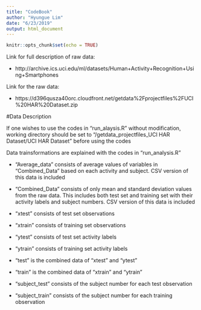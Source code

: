 ```yaml
---
title: "CodeBook"
author: "Hyungue Lim"
date: "6/23/2019"
output: html_document
---
```


```r
knitr::opts_chunk$set(echo = TRUE)
```

Link for full description of raw data:

- http://archive.ics.uci.edu/ml/datasets/Human+Activity+Recognition+Using+Smartphones

Link for the raw data:

- https://d396qusza40orc.cloudfront.net/getdata%2Fprojectfiles%2FUCI%20HAR%20Dataset.zip

#Data Description

If one wishes to use the codes in "run_alaysis.R" without modification, working directory should be set to "/getdata_projectfiles_UCI HAR Dataset/UCI HAR Dataset" before using the codes

Data trainsformations are explained with the codes in "run_analysis.R"

- "Average_data" consists of average values of variables in "Combined_Data" based on each activity and subject. CSV version of this data is included

- "Combined_Data" consists of only mean and standard deviation values from the raw data. This includes both test set and training set with their activity labels and subject numbers. CSV version of this data is included

- "xtest" consists of test set observations 

- "xtrain" consists of training set observations

- "ytest" consists of test set activity labels

- "ytrain" consists of training set activity labels

- "test" is the combined data  of "xtest" and "ytest"

- "train" is the combined data of "xtrain" and "ytrain"

- "subject_test" consists of the subject number for each test observation

- "subject_train" consists of the subject number for each training observation

